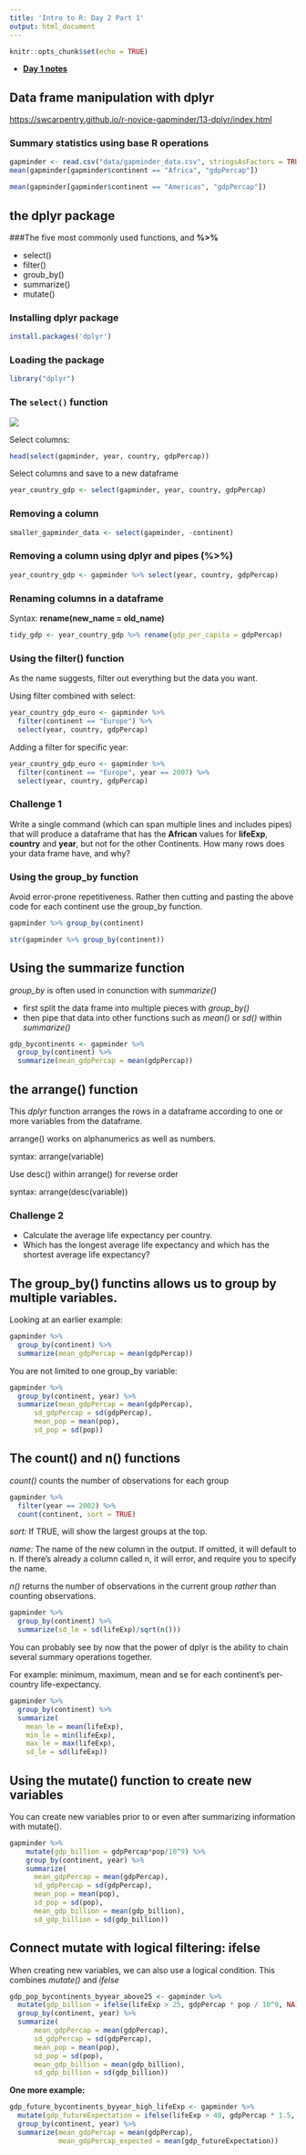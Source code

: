 ```yaml
---
title: 'Intro to R: Day 2 Part 1'
output: html_document
---
```


```r
knitr::opts_chunk$set(echo = TRUE)
```

* **[Day 1 notes](intro-r-day1.html)**

## Data frame manipulation with dplyr
<https://swcarpentry.github.io/r-novice-gapminder/13-dplyr/index.html>

### Summary statistics using **base R** operations  

```r
gapminder <- read.csv("data/gapminder_data.csv", stringsAsFactors = TRUE)
mean(gapminder[gapminder$continent == "Africa", "gdpPercap"]) 
```


```r
mean(gapminder[gapminder$continent == "Americas", "gdpPercap"])
```

## the **dplyr** package

###The five most commonly used functions, and **%>%**    

* select() 
* filter() 
* groub_by() 
* summarize() 
* mutate() 

### Installing dplyr package  

```r
install.packages('dplyr')
```

### Loading the package  

```r
library("dplyr")
```


### The `select()` function 

![](images/13-dplyr-fig1.png)

Select columns: 

```r
head(select(gapminder, year, country, gdpPercap))
```



Select columns and save to a new dataframe   

```r
year_country_gdp <- select(gapminder, year, country, gdpPercap)
```


### Removing a column
```r
smaller_gapminder_data <- select(gapminder, -continent)
```



### Removing a column using **dplyr** and **pipes (%>%)**  
```r
year_country_gdp <- gapminder %>% select(year, country, gdpPercap)
```


### Renaming columns in a dataframe 

Syntax: **rename(new_name = old_name)** 
```r
tidy_gdp <- year_country_gdp %>% rename(gdp_per_capita = gdpPercap)
```


### Using the filter() function

As the name suggests, filter out everything but the data you want.  

Using filter combined with select:  
```r
year_country_gdp_euro <- gapminder %>% 
  filter(continent == "Europe") %>% 
  select(year, country, gdpPercap) 
```

Adding a filter for specific year: 
```r
year_country_gdp_euro <- gapminder %>% 
  filter(continent == "Europe", year == 2007) %>% 
  select(year, country, gdpPercap) 
```

### Challenge 1  

Write a single command (which can span multiple lines and includes pipes) that will produce a dataframe that has the **African** values for **lifeExp**, **country** and **year**, but not for the other Continents.
How many rows does your data frame have, and why?


### Using the group_by function  

Avoid error-prone repetitiveness. Rather then cutting and pasting the above code for each continent use the group_by function.
```r
gapminder %>% group_by(continent)

str(gapminder %>% group_by(continent)) 
```



## Using the summarize function  

*group_by* is often used in conunction with *summarize()*

- first split the data frame into multiple pieces with *group_by()*   
- then pipe that data into other functions such as *mean()* or *sd()* within *summarize()*  

```r
gdp_bycontinents <- gapminder %>% 
  group_by(continent) %>% 
  summarize(mean_gdpPercap = mean(gdpPercap))
```


## the arrange() function  
This *dplyr* function arranges the rows in a dataframe according to one or more variables from the dataframe.

arrange() works on alphanumerics as well as numbers.

syntax: arrange(variable)

Use desc() within arrange() for reverse order

syntax:  arrange(desc(variable))


### Challenge 2  
- Calculate the average life expectancy per country. 
- Which has the longest average life expectancy and which has the shortest average life expectancy?  


## The group_by() functins allows us to group by multiple variables.  

Looking at an earlier example:  

```r
gapminder %>% 
  group_by(continent) %>% 
  summarize(mean_gdpPercap = mean(gdpPercap))
```


You are not limited to one group_by variable: 
```r
gapminder %>% 
  group_by(continent, year) %>% 
  summarize(mean_gdpPercap = mean(gdpPercap),
      sd_gdpPercap = sd(gdpPercap),
      mean_pop = mean(pop),
      sd_pop = sd(pop))  
```



## The count() and n() functions  

*count()* counts the number of observations for each group  
```r
gapminder %>% 
  filter(year == 2002) %>% 
  count(continent, sort = TRUE) 
```


*sort:* If TRUE, will show the largest groups at the top.  

*name:* The name of the new column in the output. If omitted, it will default to n. If there's already a column called n, it will error, and require you to specify the name.  

*n()* returns the number of observations in the current group *rather* than counting observations.
```r
gapminder %>% 
  group_by(continent) %>% 
  summarize(sd_le = sd(lifeExp)/sqrt(n()))
```


You can probably see by now that the power of dplyr is the ability to chain several summary operations together.

For example: minimum, maximum, mean and se for each continent's per-country life-expectancy.
```r
gapminder %>% 
  group_by(continent) %>% 
  summarize(
    mean_le = mean(lifeExp),
    min_le = min(lifeExp),
    max_le = max(lifeExp),
    sd_le = sd(lifeExp))
```


## Using the mutate() function to create new variables

You can create new variables prior to or even after summarizing information with mutate().
```r
gapminder %>%
    mutate(gdp_billion = gdpPercap*pop/10^9) %>%
    group_by(continent, year) %>% 
    summarize(
      mean_gdpPercap = mean(gdpPercap),
      sd_gdpPercap = sd(gdpPercap),
      mean_pop = mean(pop),
      sd_pop = sd(pop),
      mean_gdp_billion = mean(gdp_billion),
      sd_gdp_billion = sd(gdp_billion))
```



## Connect mutate with logical filtering: ifelse   

When creating new variables, we can also use a logical condition. This combines *mutate()* and *ifelse*

```r
gdp_pop_bycontinents_byyear_above25 <- gapminder %>% 
  mutate(gdp_billion = ifelse(lifeExp > 25, gdpPercap * pop / 10^9, NA)) %>%
  group_by(continent, year) %>%
  summarize(
      mean_gdpPercap = mean(gdpPercap),
      sd_gdpPercap = sd(gdpPercap),
      mean_pop = mean(pop),
      sd_pop = sd(pop),
      mean_gdp_billion = mean(gdp_billion),
      sd_gdp_billion = sd(gdp_billion))
```
**One more example:**
```r
gdp_future_bycontinents_byyear_high_lifeExp <- gapminder %>%
  mutate(gdp_futureExpectation = ifelse(lifeExp > 40, gdpPercap * 1.5, gdpPercap)) %>%
  group_by(continent, year) %>%
  summarize(mean_gdpPercap = mean(gdpPercap),
            mean_gdpPercap_expected = mean(gdp_futureExpectation))
```

